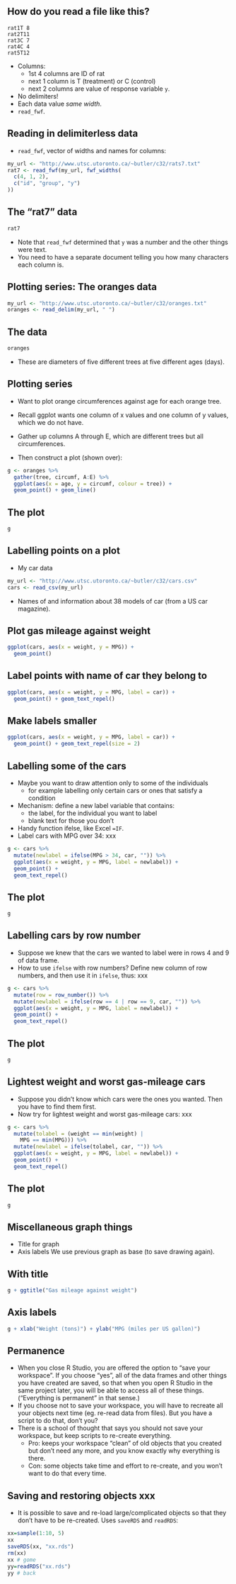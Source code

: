 ## How do you read a file like this?

```
rat1T 8
rat2T11
rat3C 7
rat4C 4
rat5T12
```

- Columns:
  - 1st 4 columns are ID of rat
  - next 1 column is T (treatment) or C (control)
  - next 2 columns are value of response variable `y`.
- No delimiters!
- Each data value *same width*.
- `read_fwf`.

## Reading in delimiterless data
- `read_fwf`, vector of widths and names for columns:
```r
my_url <- "http://www.utsc.utoronto.ca/~butler/c32/rats7.txt"
rat7 <- read_fwf(my_url, fwf_widths(
  c(4, 1, 2),
  c("id", "group", "y")
))
```

## The “rat7” data

```r
rat7
```

- Note that `read_fwf` determined that `y` was a
number and the other things were text.
- You need to have a separate document telling you how many
characters each column is.

## Plotting series: The oranges data

```r
my_url <- "http://www.utsc.utoronto.ca/~butler/c32/oranges.txt"
oranges <- read_delim(my_url, " ")
```

## The data

```r
oranges
```

- These are diameters of five different trees at five different ages (days).

## Plotting series 

- Want to plot orange circumferences against age for each orange tree.
- Recall ggplot wants one column of x values and one column of y
values, which we do not have.

- Gather up columns A through E, which are different trees but all
circumferences.
- Then construct a plot (shown over):
```r
g <- oranges %>%
  gather(tree, circumf, A:E) %>%
  ggplot(aes(x = age, y = circumf, colour = tree)) +
  geom_point() + geom_line()
```

## The plot

```r
g
```

## Labelling points on a plot

- My car data

```r
my_url <- "http://www.utsc.utoronto.ca/~butler/c32/cars.csv"
cars <- read_csv(my_url)
```

- Names of and information about 38 models of car (from a US car
magazine).

## Plot gas mileage against weight

```r
ggplot(cars, aes(x = weight, y = MPG)) +
  geom_point()
```

## Label points with name of car they belong to

```r
ggplot(cars, aes(x = weight, y = MPG, label = car)) +
  geom_point() + geom_text_repel()
```

## Make labels smaller

```r
ggplot(cars, aes(x = weight, y = MPG, label = car)) +
  geom_point() + geom_text_repel(size = 2)
```

## Labelling some of the cars
- Maybe you want to draw attention only to some of the individuals
  - for example labelling only certain cars or ones that satisfy a condition
- Mechanism: define a new label variable that contains:
  - the label, for the individual you want to label
  - blank text for those you don’t
- Handy function ifelse, like Excel `=IF`.
- Label cars with MPG over 34: xxx
```r
g <- cars %>%
  mutate(newlabel = ifelse(MPG > 34, car, "")) %>%
  ggplot(aes(x = weight, y = MPG, label = newlabel)) +
  geom_point() +
  geom_text_repel()
```

## The plot

```r
g
```

## Labelling cars by row number
- Suppose we knew that the cars we wanted to label were in rows 4 and
9 of data frame.
- How to use `ifelse` with row numbers? Define new column of row
numbers, and then use it in `ifelse`, thus: xxx
```r
g <- cars %>%
  mutate(row = row_number()) %>%
  mutate(newlabel = ifelse(row == 4 | row == 9, car, "")) %>%
  ggplot(aes(x = weight, y = MPG, label = newlabel)) +
  geom_point() +
  geom_text_repel()
```

## The plot

```r
g
```


## Lightest weight and worst gas-mileage cars
- Suppose you didn’t know which cars were the ones you wanted. Then
you have to find them first.
- Now try for lightest weight and worst gas-mileage cars: xxx
```r
g <- cars %>%
  mutate(tolabel = (weight == min(weight) |
    MPG == min(MPG))) %>%
  mutate(newlabel = ifelse(tolabel, car, "")) %>%
  ggplot(aes(x = weight, y = MPG, label = newlabel)) +
  geom_point() +
  geom_text_repel()
```

## The plot

```r
g
```

## Miscellaneous graph things
- Title for graph
- Axis labels
We use previous graph as base (to save drawing again).

## With title
```r
g + ggtitle("Gas mileage against weight")
```

## Axis labels

```r
g + xlab("Weight (tons)") + ylab("MPG (miles per US gallon)")
```

## Permanence
- When you close R Studio, you are offered the option to “save your
workspace”. If you choose “yes”, all of the data frames and other
things you have created are saved, so that when you open R Studio in
the same project later, you will be able to access all of these things.
(“Everything is permanent” in that sense.)
- If you choose not to save your workspace, you will have to recreate all
your objects next time (eg. re-read data from files). But you have a
script to do that, don’t you?
- There is a school of thought that says you should not save your
workspace, but keep scripts to re-create everything.
  - Pro: keeps your workspace “clean” of old objects that you created but
don’t need any more, and you know exactly why everything is there.
  - Con: some objects take time and effort to re-create, and you won’t
want to do that every time.

## Saving and restoring objects xxx

- It is possible to save and re-load large/complicated
objects so that they don’t have to be re-created. Uses `saveRDS` and `readRDS`:

```r
xx=sample(1:10, 5)
xx
saveRDS(xx, "xx.rds")
rm(xx)
xx # gome
yy=readRDS("xx.rds")
yy # back
```


